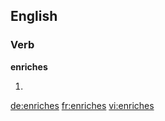 ==English==

===Verb===
'''enriches'''

# {{third-person singular of|[[enrich]]}}

[[de:enriches]]
[[fr:enriches]]
[[vi:enriches]]